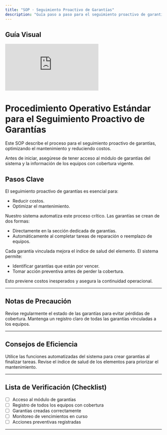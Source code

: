 ```yaml
---
title: "SOP · Seguimiento Proactivo de Garantías"
description: "Guía paso a paso para el seguimiento proactivo de garantías, optimizando el mantenimiento y reduciendo costos"
---
```


## Guía Visual

<iframe
  className="w-full aspect-video rounded-xl"
  src="https://www.loom.com/embed/4e6165ead8ad408690316f571e0b077b"
  title="Seguimiento proactivo de garantías"
  frameBorder="0"
  allow="accelerometer; autoplay; clipboard-write; encrypted-media; gyroscope; picture-in-picture"
  allowFullScreen
></iframe>


# Procedimiento Operativo Estándar para el Seguimiento Proactivo de Garantías

Este SOP describe el proceso para el seguimiento proactivo de garantías, optimizando el mantenimiento y reduciendo costos.

<Note>
Antes de iniciar, asegúrese de tener acceso al módulo de garantías del sistema y la información de los equipos con cobertura vigente.
</Note>

## Pasos Clave

<Steps titleSize="h3">
  <Step title="Paso 1 · Creación de Garantías" icon="clipboard-list" iconType="solid" stepNumber={1}>
    El seguimiento proactivo de garantías es esencial para:
    <ul>
      <li>Reducir costos.</li>
      <li>Optimizar el mantenimiento.</li>
    </ul>
    Nuestro sistema automatiza este proceso crítico.
  </Step>

  <Step title="Paso 2 · Generación Automática de Garantías" icon="plus" iconType="solid" stepNumber={2}>
    Las garantías se crean de dos formas:
    <ul>
      <li>Directamente en la sección dedicada de garantías.</li>
      <li>Automáticamente al completar tareas de reparación o reemplazo de equipos.</li>
    </ul>
    Cada garantía vinculada mejora el índice de salud del elemento.
  </Step>

  <Step title="Paso 3 · Monitoreo de Garantías Vencidas" icon="circle-check" iconType="solid" stepNumber={3}>
    El sistema permite:
    <ul>
      <li>Identificar garantías que están por vencer.</li>
      <li>Tomar acción preventiva antes de perder la cobertura.</li>
    </ul>
    Esto previene costos inesperados y asegura la continuidad operacional.
  </Step>
</Steps>

---

## Notas de Precaución

<Warning>
Revise regularmente el estado de las garantías para evitar pérdidas de cobertura.
</Warning>

<Warning>
Mantenga un registro claro de todas las garantías vinculadas a los equipos.
</Warning>

---

## Consejos de Eficiencia

<Tip>
Utilice las funciones automatizadas del sistema para crear garantías al finalizar tareas.
</Tip>

<Tip>
Revise el índice de salud de los elementos para priorizar el mantenimiento.
</Tip>

---

## Lista de Verificación (Checklist)

- [ ] Acceso al módulo de garantías
- [ ] Registro de todos los equipos con cobertura
- [ ] Garantías creadas correctamente
- [ ] Monitoreo de vencimientos en curso
- [ ] Acciones preventivas registradas

---

